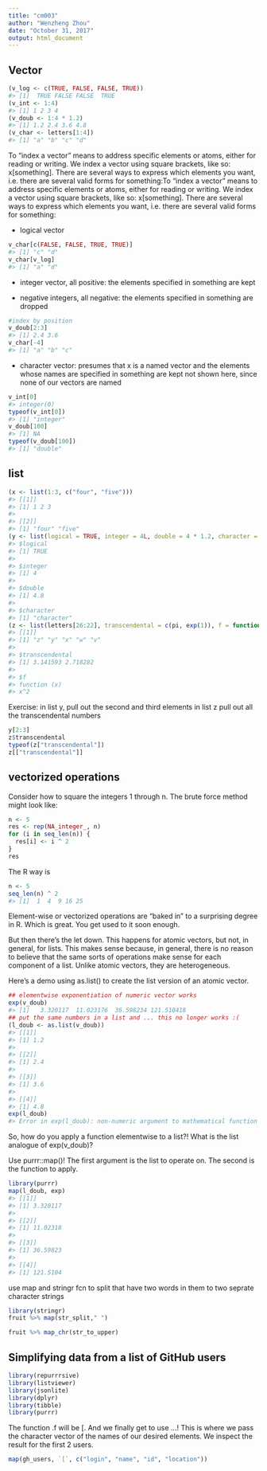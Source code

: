 ```yaml
---
title: "cm003"
author: "Wenzheng Zhou"
date: "October 31, 2017"
output: html_document
---
```


## Vector

```r
(v_log <- c(TRUE, FALSE, FALSE, TRUE))
#> [1]  TRUE FALSE FALSE  TRUE
(v_int <- 1:4)
#> [1] 1 2 3 4
(v_doub <- 1:4 * 1.2)
#> [1] 1.2 2.4 3.6 4.8
(v_char <- letters[1:4])
#> [1] "a" "b" "c" "d"
```

To "index a vector" means to address specific elements or atoms, either for reading or writing. We index a vector using square brackets, like so: x[something]. There are several ways to express which elements you want, i.e. there are several valid forms for something:To "index a vector" means to address specific elements or atoms, either for reading or writing. We index a vector using square brackets, like so: x[something]. There are several ways to express which elements you want, i.e. there are several valid forms for something:

- logical vector

```r
v_char[c(FALSE, FALSE, TRUE, TRUE)]
#> [1] "c" "d"
v_char[v_log]
#> [1] "a" "d"
```

- integer vector, all positive: the elements specified in something are kept

- negative integers, all negative: the elements specified in something are dropped

```r
#index by position
v_doub[2:3]
#> [1] 2.4 3.6
v_char[-4]
#> [1] "a" "b" "c"
```

- character vector: presumes that x is a named vector and the elements whose names are specified in something are kept not shown here, since none of our vectors are named

```r
v_int[0]
#> integer(0)
typeof(v_int[0])
#> [1] "integer"
v_doub[100]
#> [1] NA
typeof(v_doub[100])
#> [1] "double"
```

## list

```r
(x <- list(1:3, c("four", "five")))
#> [[1]]
#> [1] 1 2 3
#> 
#> [[2]]
#> [1] "four" "five"
(y <- list(logical = TRUE, integer = 4L, double = 4 * 1.2, character = "character"))
#> $logical
#> [1] TRUE
#> 
#> $integer
#> [1] 4
#> 
#> $double
#> [1] 4.8
#> 
#> $character
#> [1] "character"
(z <- list(letters[26:22], transcendental = c(pi, exp(1)), f = function(x) x^2))
#> [[1]]
#> [1] "z" "y" "x" "w" "v"
#> 
#> $transcendental
#> [1] 3.141593 2.718282
#> 
#> $f
#> function (x) 
#> x^2
```

Exercise: in list y, pull out the second and third elements in list z pull out all the transcendental numbers

```r
y[2:3]
z$transcendental
typeof(z["transcendental"])
z[["transcendental"]]
```

## vectorized operations

Consider how to square the integers 1 through n. The brute force method might look like:
```r
n <- 5
res <- rep(NA_integer_, n) 
for (i in seq_len(n)) {
  res[i] <- i ^ 2
}
res
```

The R way is 
```r
n <- 5
seq_len(n) ^ 2
#> [1]  1  4  9 16 25
```

Element-wise or vectorized operations are "baked in" to a surprising degree in R. Which is great. You get used to it soon enough.

But then there's the let down. This happens for atomic vectors, but not, in general, for lists. This makes sense because, in general, there is no reason to believe that the same sorts of operations make sense for each component of a list. Unlike atomic vectors, they are heterogeneous.

Here's a demo using as.list() to create the list version of an atomic vector.

```r
## elementwise exponentiation of numeric vector works
exp(v_doub)
#> [1]   3.320117  11.023176  36.598234 121.510418
## put the same numbers in a list and ... this no longer works :(
(l_doub <- as.list(v_doub))
#> [[1]]
#> [1] 1.2
#> 
#> [[2]]
#> [1] 2.4
#> 
#> [[3]]
#> [1] 3.6
#> 
#> [[4]]
#> [1] 4.8
exp(l_doub)
#> Error in exp(l_doub): non-numeric argument to mathematical function
```

So, how do you apply a function elementwise to a list?! What is the list analogue of exp(v_doub)?

Use purrr::map()! The first argument is the list to operate on. The second is the function to apply.

```r
library(purrr)
map(l_doub, exp)
#> [[1]]
#> [1] 3.320117
#> 
#> [[2]]
#> [1] 11.02318
#> 
#> [[3]]
#> [1] 36.59823
#> 
#> [[4]]
#> [1] 121.5104
```

use map and stringr fcn to split that have two words in them to two seprate character strings

```r
library(stringr)
fruit %>% map(str_split," ")
```

```r
fruit %>% map_chr(str_to_upper)
```

## Simplifying data from a list of GitHub users
```r
library(repurrrsive)
library(listviewer)
library(jsonlite)
library(dplyr)
library(tibble)
library(purrr)
```

The function .f will be [. And we finally get to use ...! This is where we pass the character vector of the names of our desired elements. We inspect the result for the first 2 users.

```r
map(gh_users, `[`, c("login", "name", "id", "location"))
```

